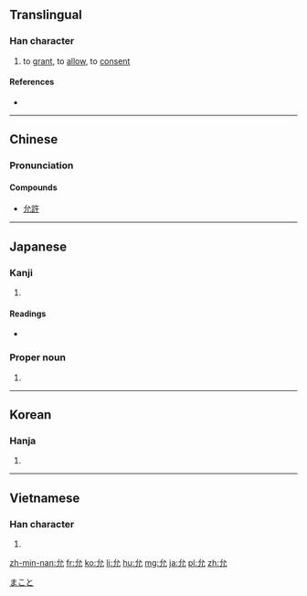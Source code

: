 ==Translingual==

===Han character===
{{Han char|rn=10|rad=儿|as=02|sn=4|four=2321<sub>0</sub>|canj=戈竹山 (IHU)|ids=⿱[[厶]][[儿]]}}

# to [[grant]], to [[allow]], to [[consent]]

====References====
* {{Han ref|kx=0123.030|dkj=01338|dj=0258.010|hdz=10265.030|uh=5141|ud=20801|bh=A4B9|bd=42169}}

----

==Chinese==
{{zh-forms}}

===Pronunciation===
{{zh-pron
|m=yǔn
|c=wan5
|mc=y
|oc=y
|ma=
|cat=v
}}

====Compounds====
* [[允許]]

----

==Japanese==

===Kanji===
{{ja-kanji|grade=|rs=儿02}}

# {{defn|lang=ja|sort=儿02}}

====Readings====
* {{ja-readings|on=[[いん]] (in)|kun=[[まこと]] (makoto), [[ゆるす]] (yurusu), [[じょう]] (jou)}}

===Proper noun===
{{ja-pos|k|proper|hira=まこと|rom=Makoto}}

# {{given name|male|lang=ja}}

[[Category:Japanese male given names|まこと]]

----

==Korean==

===Hanja===
{{ko-hanja|hangeul=윤|rv=yun|mr=yun}}

# {{defn|lang=ko|sort=儿02}}

----

==Vietnamese==

===Han character===
{{vi-hantu|[[duẫn]], [[doãn]]|rs=儿02}}

# {{defn|lang=vi|sort=儿02}}

[[zh-min-nan:允]]
[[fr:允]]
[[ko:允]]
[[li:允]]
[[hu:允]]
[[mg:允]]
[[ja:允]]
[[pl:允]]
[[zh:允]]